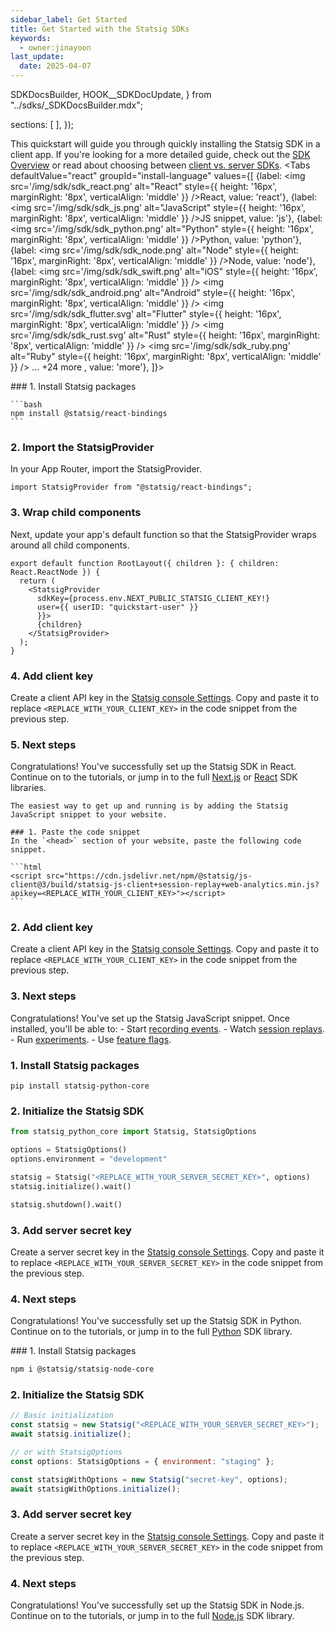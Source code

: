 ```yaml
---
sidebar_label: Get Started
title: Get Started with the Statsig SDKs
keywords:
  - owner:jinayoon
last_update:
  date: 2025-04-07
---
```



  SDKDocsBuilder,
  HOOK__SDKDocUpdate,
} from "../sdks/_SDKDocsBuilder.mdx";



<Styles />

  sections: [
  ],
});



This quickstart will guide you through quickly installing the Statsig SDK in a client app. If you're looking for a more detailed guide, check out the [SDK Overview](/sdks/getting-started) or read about choosing between [client vs. server SDKs](/sdks/client-vs-server).
<Tabs
  defaultValue="react"
  groupId="install-language"
  values={[
    {label: <span><img src='/img/sdk/sdk_react.png' alt="React" style={{ height: '16px', marginRight: '8px', verticalAlign: 'middle' }} />React</span>, value: 'react'},
    {label: <span><img src='/img/sdk/sdk_js.png' alt="JavaScript" style={{ height: '16px', marginRight: '8px', verticalAlign: 'middle' }} />JS snippet</span>, value: 'js'},
    {label: <span><img src='/img/sdk/sdk_python.png' alt="Python" style={{ height: '16px', marginRight: '8px', verticalAlign: 'middle' }} />Python</span>, value: 'python'},
    {label: <span><img src='/img/sdk/sdk_node.png' alt="Node" style={{ height: '16px', marginRight: '8px', verticalAlign: 'middle' }} />Node</span>, value: 'node'},
    {label: <span>
      <img src='/img/sdk/sdk_swift.png' alt="iOS" style={{ height: '16px', marginRight: '8px', verticalAlign: 'middle' }} />
      <img src='/img/sdk/sdk_android.png' alt="Android" style={{ height: '16px', marginRight: '8px', verticalAlign: 'middle' }} />
      <img src='/img/sdk/sdk_flutter.svg' alt="Flutter" style={{ height: '16px', marginRight: '8px', verticalAlign: 'middle' }} />
      <img src='/img/sdk/sdk_rust.svg' alt="Rust" style={{ height: '16px', marginRight: '8px', verticalAlign: 'middle' }} />
      <img src='/img/sdk/sdk_ruby.png' alt="Ruby" style={{ height: '16px', marginRight: '8px', verticalAlign: 'middle' }} />
      ... +24 more
    </span>, value: 'more'},
  ]}>

  <TabItem value="react">
    ### 1. Install Statsig packages

    ```bash
    npm install @statsig/react-bindings
    ```

  ### 2. Import the StatsigProvider
  In your App Router, import the StatsigProvider.

  ```tsx
  import StatsigProvider from "@statsig/react-bindings";
  ```

  ### 3. Wrap child components
  Next, update your app's default function so that the StatsigProvider wraps around all child components.

  ```tsx
  export default function RootLayout({ children }: { children: React.ReactNode }) {
    return (
      <StatsigProvider 
        sdkKey={process.env.NEXT_PUBLIC_STATSIG_CLIENT_KEY!}
        user={{ userID: "quickstart-user" }}
        }}>
        {children}
      </StatsigProvider>
    );
  }
  ```

  ### 4. Add client key
  Create a client API key in the [Statsig console Settings](https://console.statsig.com/api_keys). Copy and paste it to replace `<REPLACE_WITH_YOUR_CLIENT_KEY>` in the code snippet from the previous step.

  ### 5. Next steps
  Congratulations! You've successfully set up the Statsig SDK in React. Continue on to the tutorials, or jump in to the full [Next.js](/client/javascript-sdk/next-js) or [React](/client/javascript-sdk/react) SDK libraries.
  </TabItem>

  <TabItem value="js">
    
    The easiest way to get up and running is by adding the Statsig JavaScript snippet to your website. 
    
    ### 1. Paste the code snippet
    In the `<head>` section of your website, paste the following code snippet.

    ```html
    <script src="https://cdn.jsdelivr.net/npm/@statsig/js-client@3/build/statsig-js-client+session-replay+web-analytics.min.js?apikey=<REPLACE_WITH_YOUR_CLIENT_KEY>"></script>
    ```

  ### 2. Add client key
  Create a client API key in the [Statsig console Settings](https://console.statsig.com/api_keys). Copy and paste it to replace `<REPLACE_WITH_YOUR_CLIENT_KEY>` in the code snippet from the previous step.

   ### 3. Next steps
   Congratulations! You've set up the Statsig JavaScript snippet. Once installed, you'll be able to:
    - Start [recording events](/webanalytics/overview).
    - Watch [session replays](/session-replay/overview).
    - Run [experiments](/experiments-plus).
    - Use [feature flags](/feature-flags/working-with).
  </TabItem>
  <TabItem value="python">
  ### 1. Install Statsig packages
  ```shell
pip install statsig-python-core
```

### 2. Initialize the Statsig SDK

```python
from statsig_python_core import Statsig, StatsigOptions

options = StatsigOptions()
options.environment = "development"

statsig = Statsig("<REPLACE_WITH_YOUR_SERVER_SECRET_KEY>", options)
statsig.initialize().wait()

statsig.shutdown().wait()
```

### 3. Add server secret key
Create a server secret key in the [Statsig console Settings](https://console.statsig.com/api_keys). Copy and paste it to replace `<REPLACE_WITH_YOUR_SERVER_SECRET_KEY>` in the code snippet from the previous step.

### 4. Next steps
Congratulations! You've successfully set up the Statsig SDK in Python. Continue on to the tutorials, or jump in to the full [Python](/server-core/python-core) SDK library.

  </TabItem>
  <TabItem value="node">
  ### 1. Install Statsig packages
  
```bash
npm i @statsig/statsig-node-core
```

### 2. Initialize the Statsig SDK
```jsx
// Basic initialization
const statsig = new Statsig("<REPLACE_WITH_YOUR_SERVER_SECRET_KEY>");
await statsig.initialize();

// or with StatsigOptions
const options: StatsigOptions = { environment: "staging" };

const statsigWithOptions = new Statsig("secret-key", options);
await statsigWithOptions.initialize();
```

### 3. Add server secret key
Create a server secret key in the [Statsig console Settings](https://console.statsig.com/api_keys). Copy and paste it to replace `<REPLACE_WITH_YOUR_SERVER_SECRET_KEY>` in the code snippet from the previous step.

### 4. Next steps
Congratulations! You've successfully set up the Statsig SDK in Node.js. Continue on to the tutorials, or jump in to the full [Node.js](/server-core/node-core) SDK library.
</TabItem>
  <TabItem value="more">
  <SDKAndFrameworks />
  </TabItem>

</Tabs>